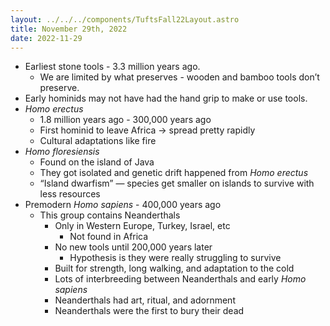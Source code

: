 ```yaml
---
layout: ../../../components/TuftsFall22Layout.astro
title: November 29th, 2022
date: 2022-11-29
---
```


- Earliest stone tools - 3.3 million years ago. 
	- We are limited by what preserves - wooden and bamboo tools don’t preserve. 
- Early hominids may not have had the hand grip to make or use tools. 
- *Homo erectus*
	- 1.8 million years ago - 300,000 years ago 
	- First hominid to leave Africa → spread pretty rapidly
	- Cultural adaptations like fire
- *Homo floresiensis*
	- Found on the island of Java
	- They got isolated and genetic drift happened from _Homo erectus_
	- “Island dwarfism” — species get smaller on islands to survive with less resources
- Premodern _Homo sapiens_ - 400,000 years ago
	- This group contains Neanderthals
		- Only in Western Europe, Turkey, Israel, etc
			- Not found in Africa
		- No new tools until 200,000 years later
			- Hypothesis is they were really struggling to survive
		- Built for strength, long walking, and adaptation to the cold
		- Lots of interbreeding between Neanderthals and early _Homo sapiens_
		- Neanderthals had art, ritual, and adornment
		- Neanderthals were the first to bury their dead